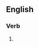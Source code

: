 {{also|Duffing}}

==English==

===Verb===
{{head|en|verb form}}

# {{present participle of|duff|lang=en|nocat=1}}
